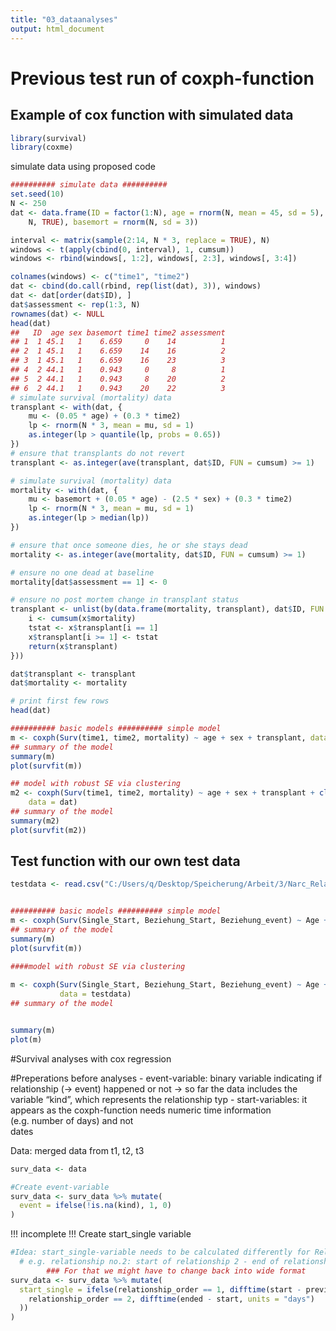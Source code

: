 ```yaml
---
title: "03_dataanalyses"
output: html_document
---
```


# Previous test run of coxph-function
## Example of cox function with simulated data
```r
library(survival)
library(coxme)
```

simulate data using proposed code
```r
########## simulate data ##########
set.seed(10)
N <- 250
dat <- data.frame(ID = factor(1:N), age = rnorm(N, mean = 45, sd = 5), sex = sample(0:1, 
    N, TRUE), basemort = rnorm(N, sd = 3))

interval <- matrix(sample(2:14, N * 3, replace = TRUE), N)
windows <- t(apply(cbind(0, interval), 1, cumsum))
windows <- rbind(windows[, 1:2], windows[, 2:3], windows[, 3:4])

colnames(windows) <- c("time1", "time2")
dat <- cbind(do.call(rbind, rep(list(dat), 3)), windows)
dat <- dat[order(dat$ID), ]
dat$assessment <- rep(1:3, N)
rownames(dat) <- NULL
head(dat)
##   ID  age sex basemort time1 time2 assessment
## 1  1 45.1   1    6.659     0    14          1
## 2  1 45.1   1    6.659    14    16          2
## 3  1 45.1   1    6.659    16    23          3
## 4  2 44.1   1    0.943     0     8          1
## 5  2 44.1   1    0.943     8    20          2
## 6  2 44.1   1    0.943    20    22          3
# simulate survival (mortality) data
transplant <- with(dat, {
    mu <- (0.05 * age) + (0.3 * time2)
    lp <- rnorm(N * 3, mean = mu, sd = 1)
    as.integer(lp > quantile(lp, probs = 0.65))
})
# ensure that transplants do not revert
transplant <- as.integer(ave(transplant, dat$ID, FUN = cumsum) >= 1)

# simulate survival (mortality) data
mortality <- with(dat, {
    mu <- basemort + (0.05 * age) - (2.5 * sex) + (0.3 * time2)
    lp <- rnorm(N * 3, mean = mu, sd = 1)
    as.integer(lp > median(lp))
})

# ensure that once someone dies, he or she stays dead
mortality <- as.integer(ave(mortality, dat$ID, FUN = cumsum) >= 1)

# ensure no one dead at baseline
mortality[dat$assessment == 1] <- 0

# ensure no post mortem change in transplant status
transplant <- unlist(by(data.frame(mortality, transplant), dat$ID, FUN = function(x) {
    i <- cumsum(x$mortality)
    tstat <- x$transplant[i == 1]
    x$transplant[i >= 1] <- tstat
    return(x$transplant)
}))

dat$transplant <- transplant
dat$mortality <- mortality

# print first few rows
head(dat)
```

```r
########## basic models ########## simple model
m <- coxph(Surv(time1, time2, mortality) ~ age + sex + transplant, data = dat)
## summary of the model
summary(m)
plot(survfit(m))
```


```r
## model with robust SE via clustering
m2 <- coxph(Surv(time1, time2, mortality) ~ age + sex + transplant + cluster(ID), 
    data = dat)
## summary of the model
summary(m2)
plot(survfit(m2))
```

## Test function with our own test data
```r
testdata <- read.csv("C:/Users/q/Desktop/Speicherung/Arbeit/3/Narc_Relationship/narq_relationship_transitions/testdata.csv")


########## basic models ########## simple model
m <- coxph(Surv(Single_Start, Beziehung_Start, Beziehung_event) ~ Age + Male + NARQ_Adm, data = testdata)
## summary of the model
summary(m)
plot(survfit(m))

####model with robust SE via clustering
 
m <- coxph(Surv(Single_Start, Beziehung_Start, Beziehung_event) ~ Age + Male + NARQ_Adm + cluster(Session_Code),
           data = testdata)
## summary of the model


summary(m)
plot(m)
```


#Survival analyses with cox regression

#Preperations before analyses
  - event-variable: binary variable indicating if relationship (-> event) happened or not
                    -> so far the data includes the variable "kind", which represents the relationship typ
  - start-variables: it appears as the coxph-function needs numeric time information (e.g. number of days) and not  
                      dates
                      
  
Data: merged data from t1, t2, t3
```r
surv_data <- data

#Create event-variable
surv_data <- surv_data %>% mutate(
  event = ifelse(!is.na(kind), 1, 0)
)

```

!!! incomplete !!!
Create start_single variable
```r
#Idea: start_single-variable needs to be calculated differently for Relationship order > 1
  # e.g. relationship no.2: start of relationship 2 - end of relationship 1
        ### For that we might have to change back into wide format
surv_data <- surv_data %>% mutate(
  start_single = ifelse(relationship_order == 1, difftime(start - previous_relationship_ended, units = "days"), ifelse(
    relationship_order == 2, difftime(ended - start, units = "days")
  ))
)
```


